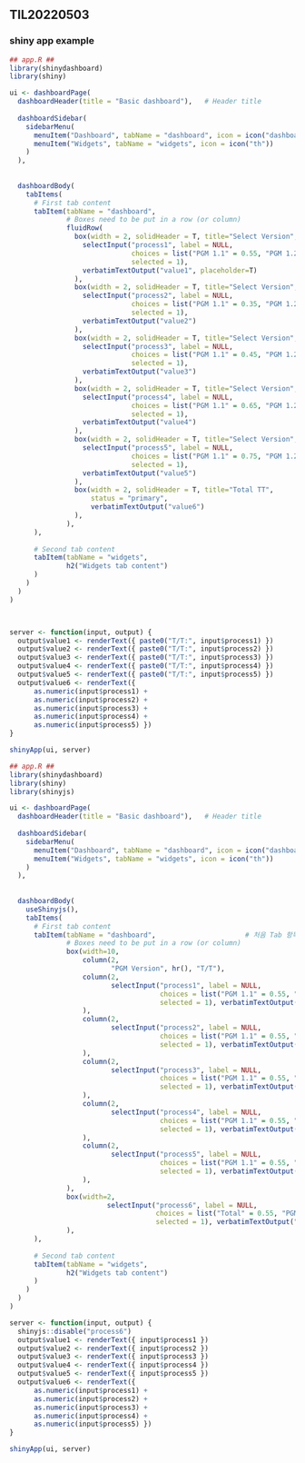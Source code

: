 ## TIL20220503

### shiny app example

```R
## app.R ##
library(shinydashboard)
library(shiny)

ui <- dashboardPage(
  dashboardHeader(title = "Basic dashboard"),   # Header title
  
  dashboardSidebar(
    sidebarMenu(
      menuItem("Dashboard", tabName = "dashboard", icon = icon("dashboard")),
      menuItem("Widgets", tabName = "widgets", icon = icon("th"))
    )
  ),
  
  
  dashboardBody(
    tabItems(
      # First tab content
      tabItem(tabName = "dashboard",
              # Boxes need to be put in a row (or column)
              fluidRow(
                box(width = 2, solidHeader = T, title="Select Version",
                  selectInput("process1", label = NULL,
                              choices = list("PGM 1.1" = 0.55, "PGM 1.2" = 0.57, "PGM 1.3" = 0.52), 
                              selected = 1),
                  verbatimTextOutput("value1", placeholder=T)
                ),
                box(width = 2, solidHeader = T, title="Select Version",
                  selectInput("process2", label = NULL, 
                              choices = list("PGM 1.1" = 0.35, "PGM 1.2" = 0.37, "PGM 1.3" = 0.32), 
                              selected = 1),
                  verbatimTextOutput("value2")
                ),
                box(width = 2, solidHeader = T, title="Select Version",
                  selectInput("process3", label = NULL, 
                              choices = list("PGM 1.1" = 0.45, "PGM 1.2" = 0.47, "PGM 1.3" = 0.42), 
                              selected = 1),
                  verbatimTextOutput("value3")
                ),
                box(width = 2, solidHeader = T, title="Select Version",
                  selectInput("process4", label = NULL, 
                              choices = list("PGM 1.1" = 0.65, "PGM 1.2" = 0.67, "PGM 1.3" = 0.62), 
                              selected = 1),
                  verbatimTextOutput("value4")
                ),
                box(width = 2, solidHeader = T, title="Select Version",
                  selectInput("process5", label = NULL, 
                              choices = list("PGM 1.1" = 0.75, "PGM 1.2" = 0.77, "PGM 1.3" = 0.72), 
                              selected = 1),
                  verbatimTextOutput("value5")
                ),
                box(width = 2, solidHeader = T, title="Total TT",
                    status = "primary",
                    verbatimTextOutput("value6")
                ),
              ),
      ),
      
      # Second tab content
      tabItem(tabName = "widgets",
              h2("Widgets tab content")
      )
    )
  )
)



server <- function(input, output) {
  output$value1 <- renderText({ paste0("T/T:", input$process1) })
  output$value2 <- renderText({ paste0("T/T:", input$process2) })
  output$value3 <- renderText({ paste0("T/T:", input$process3) })
  output$value4 <- renderText({ paste0("T/T:", input$process4) })
  output$value5 <- renderText({ paste0("T/T:", input$process5) })
  output$value6 <- renderText({ 
      as.numeric(input$process1) + 
      as.numeric(input$process2) + 
      as.numeric(input$process3) + 
      as.numeric(input$process4) + 
      as.numeric(input$process5) })
}

shinyApp(ui, server)

```

```R
## app.R ##
library(shinydashboard)
library(shiny)
library(shinyjs)

ui <- dashboardPage(
  dashboardHeader(title = "Basic dashboard"),   # Header title
  
  dashboardSidebar(
    sidebarMenu(
      menuItem("Dashboard", tabName = "dashboard", icon = icon("dashboard")), # Tab 항목 추가
      menuItem("Widgets", tabName = "widgets", icon = icon("th"))
    )
  ),
  
  
  dashboardBody(
    useShinyjs(),
    tabItems(
      # First tab content
      tabItem(tabName = "dashboard",                      # 처음 Tab 항목에 box들 포함
              # Boxes need to be put in a row (or column)
              box(width=10,
                  column(2,
                         "PGM Version", hr(), "T/T"),
                  column(2,
                         selectInput("process1", label = NULL,
                                     choices = list("PGM 1.1" = 0.55, "PGM 1.2" = 0.57, "PGM 1.3" = 0.52), 
                                     selected = 1), verbatimTextOutput("value1")
                  ),
                  column(2,
                         selectInput("process2", label = NULL,
                                     choices = list("PGM 1.1" = 0.55, "PGM 1.2" = 0.57, "PGM 1.3" = 0.52), 
                                     selected = 1), verbatimTextOutput("value2")
                  ),
                  column(2,
                         selectInput("process3", label = NULL,
                                     choices = list("PGM 1.1" = 0.55, "PGM 1.2" = 0.57, "PGM 1.3" = 0.52), 
                                     selected = 1), verbatimTextOutput("value3")
                  ),
                  column(2,
                         selectInput("process4", label = NULL,
                                     choices = list("PGM 1.1" = 0.55, "PGM 1.2" = 0.57, "PGM 1.3" = 0.52), 
                                     selected = 1), verbatimTextOutput("value4")
                  ),
                  column(2,
                         selectInput("process5", label = NULL,
                                     choices = list("PGM 1.1" = 0.55, "PGM 1.2" = 0.57, "PGM 1.3" = 0.52), 
                                     selected = 1), verbatimTextOutput("value5")
                  ),
              ),
              box(width=2,
                        selectInput("process6", label = NULL,
                                    choices = list("Total" = 0.55, "PGM 1.2" = 0.57, "PGM 1.3" = 0.52), 
                                    selected = 1), verbatimTextOutput("value6")
              ),
      ),
      
      # Second tab content
      tabItem(tabName = "widgets",
              h2("Widgets tab content")
      )
    )
  )
)

server <- function(input, output) {
  shinyjs::disable("process6")
  output$value1 <- renderText({ input$process1 })
  output$value2 <- renderText({ input$process2 })
  output$value3 <- renderText({ input$process3 })
  output$value4 <- renderText({ input$process4 })
  output$value5 <- renderText({ input$process5 })
  output$value6 <- renderText({ 
      as.numeric(input$process1) + 
      as.numeric(input$process2) + 
      as.numeric(input$process3) + 
      as.numeric(input$process4) + 
      as.numeric(input$process5) })
}

shinyApp(ui, server)
```
